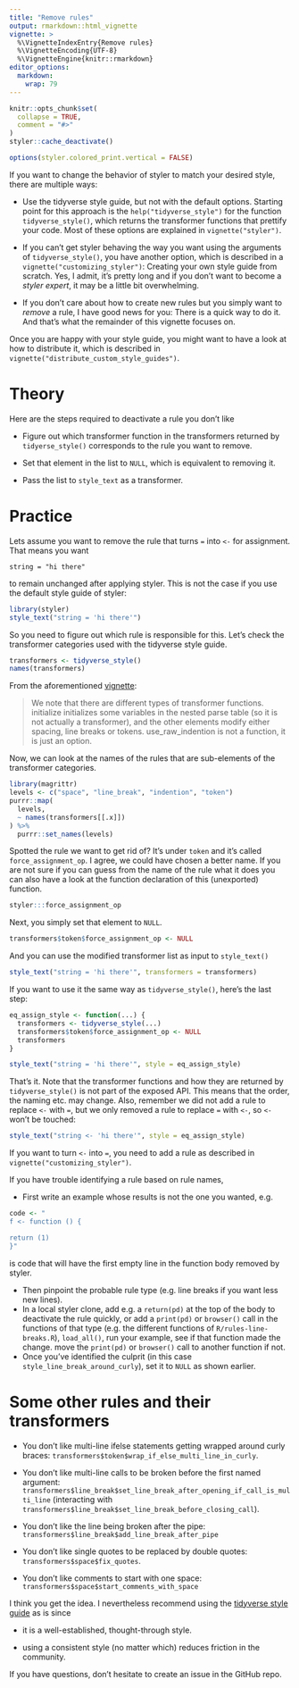 ```yaml
---
title: "Remove rules"
output: rmarkdown::html_vignette
vignette: >
  %\VignetteIndexEntry{Remove rules}
  %\VignetteEncoding{UTF-8}
  %\VignetteEngine{knitr::rmarkdown}
editor_options: 
  markdown: 
    wrap: 79
---
```


```r
knitr::opts_chunk$set(
  collapse = TRUE,
  comment = "#>"
)
styler::cache_deactivate()
```

```r
options(styler.colored_print.vertical = FALSE)
```

If you want to change the behavior of styler to match your desired style, there
are multiple ways:

-   Use the tidyverse style guide, but not with the default options. Starting
    point for this approach is the `help("tidyverse_style")` for the
    function `tidyverse_style()`, which returns the transformer functions that
    prettify your code. Most of these options are explained in
    `vignette("styler")`.

-   If you can't get styler behaving the way you want using the arguments of
    `tidyverse_style()`, you have another option, which is described in a
    `vignette("customizing_styler")`: Creating your own style guide from
    scratch. Yes, I admit, it's pretty long and if you don't want to become a
    *styler expert*, it may be a little bit overwhelming.

-   If you don't care about how to create new rules but you simply want to
    *remove* a rule, I have good news for you: There is a quick way to do it.
    And that's what the remainder of this vignette focuses on.

Once you are happy with your style guide, you might want to have a look at how
to distribute it, which is described in
`vignette("distribute_custom_style_guides")`.

# Theory

Here are the steps required to deactivate a rule you don't like

-   Figure out which transformer function in the transformers returned by
    `tidyerse_style()` corresponds to the rule you want to remove.

-   Set that element in the list to `NULL`, which is equivalent to removing it.

-   Pass the list to `style_text` as a transformer.

# Practice

Lets assume you want to remove the rule that turns `=` into `<-` for
assignment. That means you want

```         
string = "hi there" 
```

to remain unchanged after applying styler. This is not the case if you use the
default style guide of styler:

```r
library(styler)
style_text("string = 'hi there'")
```

So you need to figure out which rule is responsible for this. Let's check the
transformer categories used with the tidyverse style guide.

```r
transformers <- tidyverse_style()
names(transformers)
```

From the aforementioned
[vignette](https://styler.r-lib.org/articles/customizing_styler.html):

> We note that there are different types of transformer functions. initialize
> initializes some variables in the nested parse table (so it is not actually a
> transformer), and the other elements modify either spacing, line breaks or
> tokens. use_raw_indention is not a function, it is just an option.

Now, we can look at the names of the rules that are sub-elements of the
transformer categories.

```r
library(magrittr)
levels <- c("space", "line_break", "indention", "token")
purrr::map(
  levels,
  ~ names(transformers[[.x]])
) %>%
  purrr::set_names(levels)
```

Spotted the rule we want to get rid of? It's under `token` and it's called
`force_assignment_op`. I agree, we could have chosen a better name. If you are
not sure if you can guess from the name of the rule what it does you can also
have a look at the function declaration of this (unexported) function.

```r
styler:::force_assignment_op
```

Next, you simply set that element to `NULL`.

```r
transformers$token$force_assignment_op <- NULL
```

And you can use the modified transformer list as input to `style_text()`

```r
style_text("string = 'hi there'", transformers = transformers)
```

If you want to use it the same way as `tidyverse_style()`, here's the last
step:

```r
eq_assign_style <- function(...) {
  transformers <- tidyverse_style(...)
  transformers$token$force_assignment_op <- NULL
  transformers
}

style_text("string = 'hi there'", style = eq_assign_style)
```

That's it. Note that the transformer functions and how they are returned by
`tidyverse_style()` is not part of the exposed API. This means that the order,
the naming etc. may change. Also, remember we did not add a rule to replace
`<-` with `=`, but we only removed a rule to replace `=` with `<-`, so `<-`
won't be touched:

```r
style_text("string <- 'hi there'", style = eq_assign_style)
```

If you want to turn `<-` into `=`, you need to add a rule as described in
`vignette("customizing_styler")`.

If you have trouble identifying a rule based on rule names,

-   First write an example whose results is not the one you wanted, e.g.

``` r
code <- "
f <- function () {

return (1)
}"
```

is code that will have the first empty line in the function body removed by
styler.

-   Then pinpoint the probable rule type (e.g. line breaks if you want less new
    lines).
-   In a local styler clone, add e.g. a `return(pd)` at the top of the body to
    deactivate the rule quickly, or add a `print(pd)` or `browser()` call in
    the functions of that type (e.g. the different functions of
    `R/rules-line-breaks.R`), `load_all()`, run your example, see if that
    function made the change. move the `print(pd)` or `browser()` call to
    another function if not.
-   Once you've identified the culprit (in this case
    `style_line_break_around_curly`), set it to `NULL` as shown earlier.

# Some other rules and their transformers

-   You don't like multi-line ifelse statements getting wrapped around curly
    braces: `transformers$token$wrap_if_else_multi_line_in_curly`.

-   You don't like multi-line calls to be broken before the first named
    argument:
    `transformers$line_break$set_line_break_after_opening_if_call_is_multi_line`
    (interacting with
    `transformers$line_break$set_line_break_before_closing_call`).

-   You don't like the line being broken after the pipe:
    `transformers$line_break$add_line_break_after_pipe`

-   You don't like single quotes to be replaced by double quotes:
    `transformers$space$fix_quotes`.

-   You don't like comments to start with one space:
    `transformers$space$start_comments_with_space`

I think you get the idea. I nevertheless recommend using the [tidyverse style
guide](https://style.tidyverse.org/) as is since

-   it is a well-established, thought-through style.

-   using a consistent style (no matter which) reduces friction in the
    community.

If you have questions, don't hesitate to create an issue in the GitHub repo.

